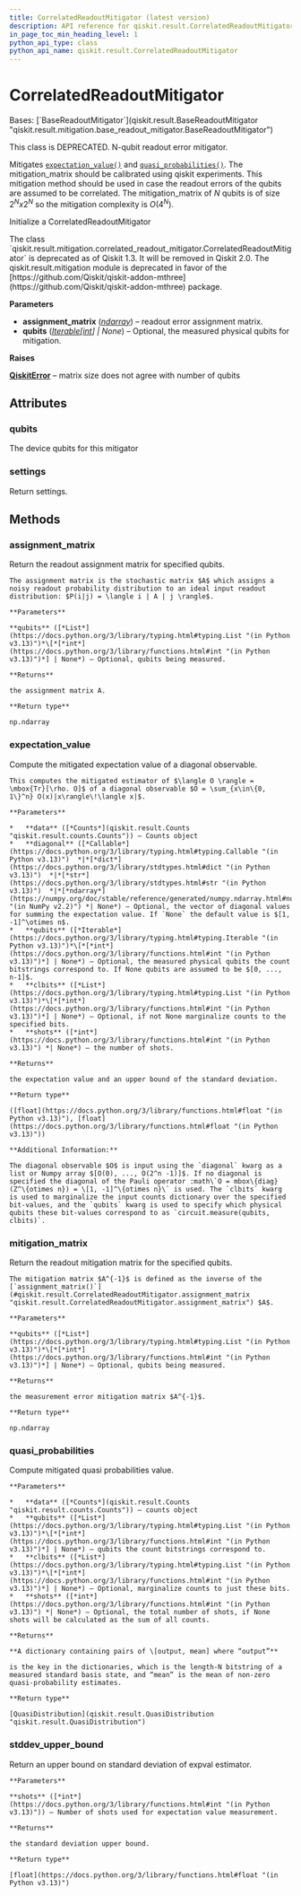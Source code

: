 ```yaml
---
title: CorrelatedReadoutMitigator (latest version)
description: API reference for qiskit.result.CorrelatedReadoutMitigator in the latest version of qiskit
in_page_toc_min_heading_level: 1
python_api_type: class
python_api_name: qiskit.result.CorrelatedReadoutMitigator
---
```


# CorrelatedReadoutMitigator

<Class id="qiskit.result.CorrelatedReadoutMitigator" isDedicatedPage={true} github="https://github.com/Qiskit/qiskit/tree/stable/1.4/qiskit/result/mitigation/correlated_readout_mitigator.py#L28-L277" signature="qiskit.result.CorrelatedReadoutMitigator(assignment_matrix, qubits=None)" modifiers="class">
  Bases: [`BaseReadoutMitigator`](qiskit.result.BaseReadoutMitigator "qiskit.result.mitigation.base_readout_mitigator.BaseReadoutMitigator")

  This class is DEPRECATED. N-qubit readout error mitigator.

  Mitigates [`expectation_value()`](#qiskit.result.CorrelatedReadoutMitigator.expectation_value "qiskit.result.CorrelatedReadoutMitigator.expectation_value") and [`quasi_probabilities()`](#qiskit.result.CorrelatedReadoutMitigator.quasi_probabilities "qiskit.result.CorrelatedReadoutMitigator.quasi_probabilities"). The mitigation\_matrix should be calibrated using qiskit experiments. This mitigation method should be used in case the readout errors of the qubits are assumed to be correlated. The mitigation\_matrix of *N* qubits is of size $2^N x 2^N$ so the mitigation complexity is $O(4^N)$.

  Initialize a CorrelatedReadoutMitigator

  <Admonition title="Deprecated since version 1.3" type="danger">
    The class `qiskit.result.mitigation.correlated_readout_mitigator.CorrelatedReadoutMitigator` is deprecated as of Qiskit 1.3. It will be removed in Qiskit 2.0. The qiskit.result.mitigation module is deprecated in favor of the [https://github.com/Qiskit/qiskit-addon-mthree](https://github.com/Qiskit/qiskit-addon-mthree) package.
  </Admonition>

  **Parameters**

  *   **assignment\_matrix** ([*ndarray*](https://numpy.org/doc/stable/reference/generated/numpy.ndarray.html#numpy.ndarray "(in NumPy v2.2)")) – readout error assignment matrix.
  *   **qubits** ([*Iterable*](https://docs.python.org/3/library/typing.html#typing.Iterable "(in Python v3.13)")*\[*[*int*](https://docs.python.org/3/library/functions.html#int "(in Python v3.13)")*] | None*) – Optional, the measured physical qubits for mitigation.

  **Raises**

  [**QiskitError**](exceptions#qiskit.exceptions.QiskitError "qiskit.exceptions.QiskitError") – matrix size does not agree with number of qubits

  ## Attributes

  ### qubits

  <Attribute id="qiskit.result.CorrelatedReadoutMitigator.qubits">
    The device qubits for this mitigator
  </Attribute>

  ### settings

  <Attribute id="qiskit.result.CorrelatedReadoutMitigator.settings">
    Return settings.
  </Attribute>

  ## Methods

  ### assignment\_matrix

  <Function id="qiskit.result.CorrelatedReadoutMitigator.assignment_matrix" github="https://github.com/Qiskit/qiskit/tree/stable/1.4/qiskit/result/mitigation/correlated_readout_mitigator.py#L214-L248" signature="assignment_matrix(qubits=None)">
    Return the readout assignment matrix for specified qubits.

    The assignment matrix is the stochastic matrix $A$ which assigns a noisy readout probability distribution to an ideal input readout distribution: $P(i|j) = \langle i | A | j \rangle$.

    **Parameters**

    **qubits** ([*List*](https://docs.python.org/3/library/typing.html#typing.List "(in Python v3.13)")*\[*[*int*](https://docs.python.org/3/library/functions.html#int "(in Python v3.13)")*] | None*) – Optional, qubits being measured.

    **Returns**

    the assignment matrix A.

    **Return type**

    np.ndarray
  </Function>

  ### expectation\_value

  <Function id="qiskit.result.CorrelatedReadoutMitigator.expectation_value" github="https://github.com/Qiskit/qiskit/tree/stable/1.4/qiskit/result/mitigation/correlated_readout_mitigator.py#L79-L138" signature="expectation_value(data, diagonal=None, qubits=None, clbits=None, shots=None)">
    Compute the mitigated expectation value of a diagonal observable.

    This computes the mitigated estimator of $\langle O \rangle = \mbox{Tr}[\rho. O]$ of a diagonal observable $O = \sum_{x\in\{0, 1\}^n} O(x)|x\rangle\!\langle x|$.

    **Parameters**

    *   **data** ([*Counts*](qiskit.result.Counts "qiskit.result.counts.Counts")) – Counts object
    *   **diagonal** ([*Callable*](https://docs.python.org/3/library/typing.html#typing.Callable "(in Python v3.13)")  *|*[*dict*](https://docs.python.org/3/library/stdtypes.html#dict "(in Python v3.13)")  *|*[*str*](https://docs.python.org/3/library/stdtypes.html#str "(in Python v3.13)")  *|*[*ndarray*](https://numpy.org/doc/stable/reference/generated/numpy.ndarray.html#numpy.ndarray "(in NumPy v2.2)") *| None*) – Optional, the vector of diagonal values for summing the expectation value. If `None` the default value is $[1, -1]^\otimes n$.
    *   **qubits** ([*Iterable*](https://docs.python.org/3/library/typing.html#typing.Iterable "(in Python v3.13)")*\[*[*int*](https://docs.python.org/3/library/functions.html#int "(in Python v3.13)")*] | None*) – Optional, the measured physical qubits the count bitstrings correspond to. If None qubits are assumed to be $[0, ..., n-1]$.
    *   **clbits** ([*List*](https://docs.python.org/3/library/typing.html#typing.List "(in Python v3.13)")*\[*[*int*](https://docs.python.org/3/library/functions.html#int "(in Python v3.13)")*] | None*) – Optional, if not None marginalize counts to the specified bits.
    *   **shots** ([*int*](https://docs.python.org/3/library/functions.html#int "(in Python v3.13)") *| None*) – the number of shots.

    **Returns**

    the expectation value and an upper bound of the standard deviation.

    **Return type**

    ([float](https://docs.python.org/3/library/functions.html#float "(in Python v3.13)"), [float](https://docs.python.org/3/library/functions.html#float "(in Python v3.13)"))

    **Additional Information:**

    The diagonal observable $O$ is input using the `diagonal` kwarg as a list or Numpy array $[O(0), ..., O(2^n -1)]$. If no diagonal is specified the diagonal of the Pauli operator :math\`O = mbox\{diag}(Z^\{otimes n}) = \[1, -1]^\{otimes n}\` is used. The `clbits` kwarg is used to marginalize the input counts dictionary over the specified bit-values, and the `qubits` kwarg is used to specify which physical qubits these bit-values correspond to as `circuit.measure(qubits, clbits)`.
  </Function>

  ### mitigation\_matrix

  <Function id="qiskit.result.CorrelatedReadoutMitigator.mitigation_matrix" github="https://github.com/Qiskit/qiskit/tree/stable/1.4/qiskit/result/mitigation/correlated_readout_mitigator.py#L185-L212" signature="mitigation_matrix(qubits=None)">
    Return the readout mitigation matrix for the specified qubits.

    The mitigation matrix $A^{-1}$ is defined as the inverse of the [`assignment_matrix()`](#qiskit.result.CorrelatedReadoutMitigator.assignment_matrix "qiskit.result.CorrelatedReadoutMitigator.assignment_matrix") $A$.

    **Parameters**

    **qubits** ([*List*](https://docs.python.org/3/library/typing.html#typing.List "(in Python v3.13)")*\[*[*int*](https://docs.python.org/3/library/functions.html#int "(in Python v3.13)")*] | None*) – Optional, qubits being measured.

    **Returns**

    the measurement error mitigation matrix $A^{-1}$.

    **Return type**

    np.ndarray
  </Function>

  ### quasi\_probabilities

  <Function id="qiskit.result.CorrelatedReadoutMitigator.quasi_probabilities" github="https://github.com/Qiskit/qiskit/tree/stable/1.4/qiskit/result/mitigation/correlated_readout_mitigator.py#L140-L183" signature="quasi_probabilities(data, qubits=None, clbits=None, shots=None)">
    Compute mitigated quasi probabilities value.

    **Parameters**

    *   **data** ([*Counts*](qiskit.result.Counts "qiskit.result.counts.Counts")) – counts object
    *   **qubits** ([*List*](https://docs.python.org/3/library/typing.html#typing.List "(in Python v3.13)")*\[*[*int*](https://docs.python.org/3/library/functions.html#int "(in Python v3.13)")*] | None*) – qubits the count bitstrings correspond to.
    *   **clbits** ([*List*](https://docs.python.org/3/library/typing.html#typing.List "(in Python v3.13)")*\[*[*int*](https://docs.python.org/3/library/functions.html#int "(in Python v3.13)")*] | None*) – Optional, marginalize counts to just these bits.
    *   **shots** ([*int*](https://docs.python.org/3/library/functions.html#int "(in Python v3.13)") *| None*) – Optional, the total number of shots, if None shots will be calculated as the sum of all counts.

    **Returns**

    **A dictionary containing pairs of \[output, mean] where “output”**

    is the key in the dictionaries, which is the length-N bitstring of a measured standard basis state, and “mean” is the mean of non-zero quasi-probability estimates.

    **Return type**

    [QuasiDistribution](qiskit.result.QuasiDistribution "qiskit.result.QuasiDistribution")
  </Function>

  ### stddev\_upper\_bound

  <Function id="qiskit.result.CorrelatedReadoutMitigator.stddev_upper_bound" github="https://github.com/Qiskit/qiskit/tree/stable/1.4/qiskit/result/mitigation/correlated_readout_mitigator.py#L262-L272" signature="stddev_upper_bound(shots)">
    Return an upper bound on standard deviation of expval estimator.

    **Parameters**

    **shots** ([*int*](https://docs.python.org/3/library/functions.html#int "(in Python v3.13)")) – Number of shots used for expectation value measurement.

    **Returns**

    the standard deviation upper bound.

    **Return type**

    [float](https://docs.python.org/3/library/functions.html#float "(in Python v3.13)")
  </Function>
</Class>

